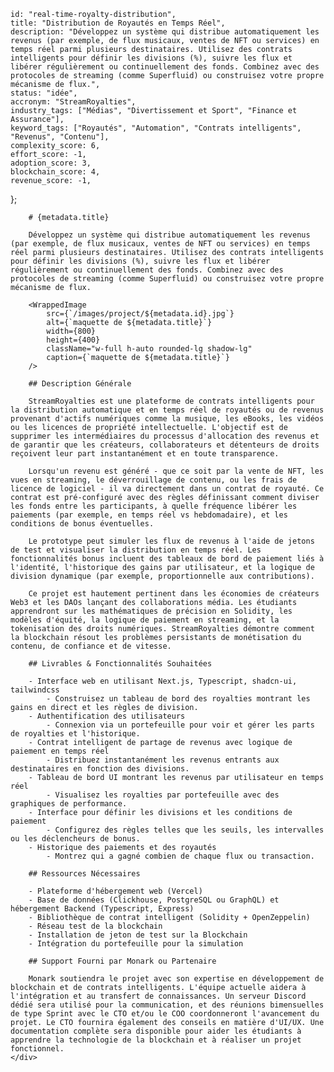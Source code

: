 
    
    id: "real-time-royalty-distribution",
    title: "Distribution de Royautés en Temps Réel",
    description: "Développez un système qui distribue automatiquement les revenus (par exemple, de flux musicaux, ventes de NFT ou services) en temps réel parmi plusieurs destinataires. Utilisez des contrats intelligents pour définir les divisions (%), suivre les flux et libérer régulièrement ou continuellement des fonds. Combinez avec des protocoles de streaming (comme Superfluid) ou construisez votre propre mécanisme de flux.",
    status: "idée",
    accronym: "StreamRoyalties",
    industry_tags: ["Médias", "Divertissement et Sport", "Finance et Assurance"],
    keyword_tags: ["Royautés", "Automation", "Contrats intelligents", "Revenus", "Contenu"],
    complexity_score: 6,
    effort_score: -1,
    adoption_score: 3,
    blockchain_score: 4,
    revenue_score: -1,
};

<div className="flex">
    <div className="hidden sticky top-0">
        <ProjectMetadata metadata={metadata} />
    </div>
    <div className="w-full">

        # {metadata.title}

        Développez un système qui distribue automatiquement les revenus (par exemple, de flux musicaux, ventes de NFT ou services) en temps réel parmi plusieurs destinataires. Utilisez des contrats intelligents pour définir les divisions (%), suivre les flux et libérer régulièrement ou continuellement des fonds. Combinez avec des protocoles de streaming (comme Superfluid) ou construisez votre propre mécanisme de flux.

        <WrappedImage
            src={`/images/project/${metadata.id}.jpg`}
            alt={`maquette de ${metadata.title}`}
            width={800}
            height={400}
            className="w-full h-auto rounded-lg shadow-lg"
            caption={`maquette de ${metadata.title}`}
        />

        ## Description Générale

        StreamRoyalties est une plateforme de contrats intelligents pour la distribution automatique et en temps réel de royautés ou de revenus provenant d'actifs numériques comme la musique, les eBooks, les vidéos ou les licences de propriété intellectuelle. L'objectif est de supprimer les intermédiaires du processus d'allocation des revenus et de garantir que les créateurs, collaborateurs et détenteurs de droits reçoivent leur part instantanément et en toute transparence.
        
        Lorsqu'un revenu est généré - que ce soit par la vente de NFT, les vues en streaming, le déverrouillage de contenu, ou les frais de licence de logiciel - il va directement dans un contrat de royauté. Ce contrat est pré-configuré avec des règles définissant comment diviser les fonds entre les participants, à quelle fréquence libérer les paiements (par exemple, en temps réel vs hebdomadaire), et les conditions de bonus éventuelles.
        
        Le prototype peut simuler les flux de revenus à l'aide de jetons de test et visualiser la distribution en temps réel. Les fonctionnalités bonus incluent des tableaux de bord de paiement liés à l'identité, l'historique des gains par utilisateur, et la logique de division dynamique (par exemple, proportionnelle aux contributions).
        
        Ce projet est hautement pertinent dans les économies de créateurs Web3 et les DAOs lançant des collaborations média. Les étudiants apprendront sur les mathématiques de précision en Solidity, les modèles d'équité, la logique de paiement en streaming, et la tokenisation des droits numériques. StreamRoyalties démontre comment la blockchain résout les problèmes persistants de monétisation du contenu, de confiance et de vitesse.

        ## Livrables & Fonctionnalités Souhaitées

        - Interface web en utilisant Next.js, Typescript, shadcn-ui, tailwindcss
            - Construisez un tableau de bord des royalties montrant les gains en direct et les règles de division.
        - Authentification des utilisateurs 
            - Connexion via un portefeuille pour voir et gérer les parts de royalties et l'historique.
        - Contrat intelligent de partage de revenus avec logique de paiement en temps réel
            - Distribuez instantanément les revenus entrants aux destinataires en fonction des divisions.
        - Tableau de bord UI montrant les revenus par utilisateur en temps réel
            - Visualisez les royalties par portefeuille avec des graphiques de performance.
        - Interface pour définir les divisions et les conditions de paiement
            - Configurez des règles telles que les seuils, les intervalles ou les déclencheurs de bonus.
        - Historique des paiements et des royautés
            - Montrez qui a gagné combien de chaque flux ou transaction.

        ## Ressources Nécessaires
    
        - Plateforme d'hébergement web (Vercel)
        - Base de données (Clickhouse, PostgreSQL ou GraphQL) et hébergement Backend (Typescript, Express)
        - Bibliothèque de contrat intelligent (Solidity + OpenZeppelin)
        - Réseau test de la blockchain
        - Installation de jeton de test sur la Blockchain
        - Intégration du portefeuille pour la simulation

        ## Support Fourni par Monark ou Partenaire

        Monark soutiendra le projet avec son expertise en développement de blockchain et de contrats intelligents. L'équipe actuelle aidera à l'intégration et au transfert de connaissances. Un serveur Discord dédié sera utilisé pour la communication, et des réunions bimensuelles de type Sprint avec le CTO et/ou le COO coordonneront l'avancement du projet. Le CTO fournira également des conseils en matière d'UI/UX. Une documentation complète sera disponible pour aider les étudiants à apprendre la technologie de la blockchain et à réaliser un projet fonctionnel.
    </div>
</div>